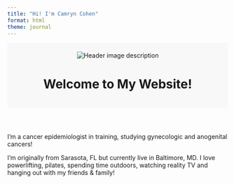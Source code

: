 ```yaml
---
title: "Hi! I'm Camryn Cohen"
format: html
theme: journal
---
```

<header style="text-align: center; padding: 20px; background-color: #f8f8f8;">
    <img src="images/Camryn.jpeg" alt="Header image description" style="max-width: 100%; height: auto;">
    <h1>Welcome to My Website!</h1>
</header>
I'm a cancer epidemiologist in training, studying gynecologic and anogenital cancers! 

I'm originally from Sarasota, FL but currently live in Baltimore, MD. 
I love powerlifting, pilates, spending time outdoors, watching reality TV and hanging out with my friends & family!
